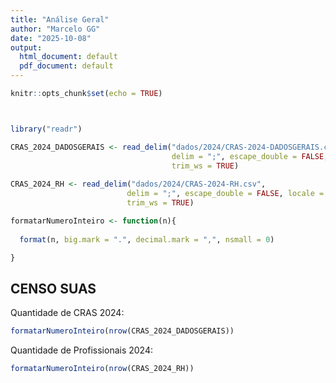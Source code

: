 ```yaml
---
title: "Análise Geral"
author: "Marcelo GG"
date: "2025-10-08"
output:
  html_document: default
  pdf_document: default
---
```


```r
knitr::opts_chunk$set(echo = TRUE)



library("readr")

CRAS_2024_DADOSGERAIS <- read_delim("dados/2024/CRAS-2024-DADOSGERAIS.csv", 
                                    delim = ";", escape_double = FALSE, locale = locale(encoding = "ISO-8859-1"), 
                                    trim_ws = TRUE)
  
CRAS_2024_RH <- read_delim("dados/2024/CRAS-2024-RH.csv", 
                          delim = ";", escape_double = FALSE, locale = locale(encoding = "ISO-8859-1"), 
                          trim_ws = TRUE)

formatarNumeroInteiro <- function(n){
  
  format(n, big.mark = ".", decimal.mark = ",", nsmall = 0)

}

```

## CENSO SUAS

Quantidade de CRAS 2024:
```r

formatarNumeroInteiro(nrow(CRAS_2024_DADOSGERAIS))

```

Quantidade de Profissionais 2024:
```r

formatarNumeroInteiro(nrow(CRAS_2024_RH))

```
